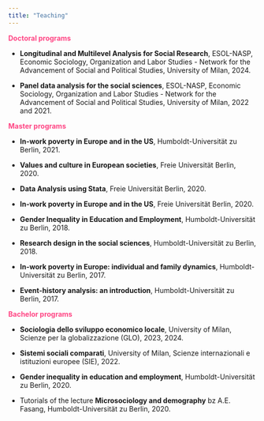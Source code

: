 ```yaml
---
title: "Teaching"
---
```


<span style="color: #FF4785;">**Doctoral programs**</span>

- **Longitudinal and Multilevel Analysis for Social Research**, ESOL-NASP, Economic Sociology, Organization and Labor Studies - Network for the Advancement of Social and Political Studies, University of Milan, 2024.

- **Panel data analysis for the social sciences**, ESOL-NASP, Economic Sociology, Organization and Labor Studies - Network for the Advancement of Social and Political Studies, University of Milan, 2022 and 2021.

<span style="color: #FF4785;">**Master programs**</span>

- **In-work poverty in Europe and in the US**, Humboldt-Universität zu Berlin, 2021.

- **Values and culture in European societies**, Freie Universität Berlin, 2020.

- **Data Analysis using Stata**, Freie Universität Berlin, 2020.

- **In-work poverty in Europe and in the US**, Freie Universität Berlin, 2020.

- **Gender Inequality in Education and Employment**, Humboldt-Universität zu Berlin, 2018.

- **Research design in the social sciences**, Humboldt-Universität zu Berlin, 2018.

- **In-work poverty in Europe: individual and family dynamics**, Humboldt-Universität zu Berlin, 2017.

- **Event-history analysis: an introduction**, Humboldt-Universität zu Berlin, 2017.

<span style="color: #FF4785;">**Bachelor programs**</span>

- **Sociologia dello sviluppo economico locale**, University of Milan, Scienze per la globalizzazione (GLO), 2023, 2024.

- **Sistemi sociali comparati**, University of Milan, Scienze internazionali e istituzioni europee (SIE), 2022.

- **Gender inequality in education and employment**, Humboldt-Universität zu Berlin, 2020.

- Tutorials of the lecture **Microsociology and demography** bz A.E. Fasang, Humboldt-Universität zu Berlin, 2020.
